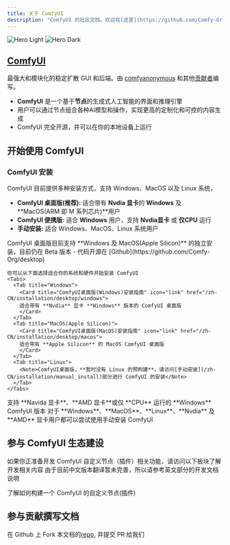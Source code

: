 ```yaml
---
title: 关于 ComfyUI
description: "ComfyUI 的社区文档。欢迎在[这里](https://github.com/Comfy-Org/docs)贡献文档。"
---
```


<img
  className="block dark:hidden"
  src="/images/comfyui_screenshot.png"
  alt="Hero Light"
/>
<img
  className="hidden dark:block"
  src="/images/comfyui_screenshot.png"
  alt="Hero Dark"
/>

## [ComfyUI](https://github.com/comfyanonymous/ComfyUI)

最强大和模块化的稳定扩散 GUI 和后端。由 [comfyanonymous](https://github.com/comfyanonymous) 和其他[贡献者](https://github.com/comfyanonymous/ComfyUI/graphs/contributors)编写。

- **ComfyUI** 是一个基于**节点**的生成式人工智能的界面和推理引擎
- 用户可以通过节点组合各种AI模型和操作，实现更高的定制化和可控的内容生成
- ComfyUI 完全开源，并可以在你的本地设备上运行

## 开始使用 ComfyUI

### ComfyUI 安装

ComfyUI 目前提供多种安装方式，支持 Windows、MacOS 以及 Linux 系统，
- **ComfyUI 桌面版(推荐):** 适合带有 **Nvdia 显卡**的 **Windows** 及 **MacOS(ARM 即 M 系列芯片)**用户
- **ComfyUI 便携版:** 适合 **Windows** 用户，支持 **Nvdia显卡** 或 **仅CPU** 运行
- **手动安装:** 适合 Windows、MacOS、Linux 系统用户

<AccordionGroup>
  <Accordion title="ComfyUI 桌面版(推荐)">
    ComfyUI 桌面版目前支持 **Windows 及 MacOS(Apple Silicon)** 的独立安装，目前仍在 Beta 版本
    - 代码开源在 [Github](https://github.com/Comfy-Org/desktop)

    你可以从下面选择适合你的系统和硬件开始安装 ComfyUI
    <Tabs>
      <Tab title="Windows">
        <Card title="ComfyUI桌面版(Windows)安装指南" icon="link" href="/zh-CN/installation/desktop/windows">
        适合带有 **Nvdia** 显卡 **Windows** 版本的 ComfyUI 桌面版
        </Card>
      </Tab>
      <Tab title="MacOS(Apple Silicon)">
        <Card title="ComfyUI桌面版(MacOS)安装指南" icon="link" href="/zh-CN/installation/desktop/macos">
        适合带有 **Apple Silicon** 的 MacOS ComfyUI 桌面版
        </Card>
      </Tab>
      <Tab title="Linux">
        <Note>ComfyUI桌面版，**暂时没有 Linux 的预构建**，请访问[手动安装](/zh-CN/installation/manual_install)部分进行 ComfyUI 的安装</Note>
      </Tab>
    </Tabs>
  </Accordion>

  <Accordion title="ComfyUI 便携版(Windows)">
    <Card title="ComfyUI桌面版(Windows)安装指南" icon="link" href="/zh-CN/installation/comfyui_portable_windows">
    支持 **Navida 显卡**、**AMD 显卡**或仅 **CPU** 运行的 **Windows** ComfyUI 版本
    </Card>
  </Accordion>

  <Accordion title="手动安装 ComfyUI">
    <Card title="ComfyUI 手动安装教程" icon="link" href="/zh-CN/installation/manual_install">
    对于 **Windows**、**MacOS**、**Linux**、**Nvdia** 及 **AMD** 显卡用户都可以尝试使用手动安装 ComfyUI
    </Card>
  </Accordion>
</AccordionGroup>

## 参与 ComfyUI 生态建设

如果你正准备开发 ComfyUI 自定义节点（插件）相关功能，请访问以下板块了解开发相关内容
<Note>由于目前中文版本翻译暂未完善，所以请参考英文部分的开发文档说明</Note>

<Card title="自定义节点开发指南" icon="link" href="/custom-nodes/overview">
了解如何构建一个 ComfyUI 的自定义节点(插件)
</Card>

## 参与贡献撰写文档

在 Github 上 Fork 本文档的[repo](https://github.com/comfyanonymous/ComfyUI), 并提交 PR 给我们